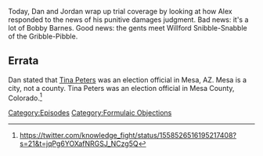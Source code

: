 {{Episode
    | title           = Trial Recap, Part 2
    | caption         = [https://knowledgefight.libsyn.com/715-trial-recap-part-2 Listen to this episode on Libsyn]
    | episodeNumber   = 715
    | length          = 02:08:15
    | airDate         = August 12, 2022
    | appearance      = [[Mike Lindell]], [[Robert Barnes]], [[Mike Adams]], [[Glenn Beck]], [[Hillary Clinton]], [[Roger Stone]], [[Dick Cheney]], [[Ben Shapiro]]
    | previousEpisode = [[714: Trial Recap, Part 1]]
    | nextEpisode     = [[716: April 25, 2014]]
}}

{{Stub}}

Today, Dan and Jordan wrap up trial coverage by looking at how Alex responded to the news of his punitive damages judgment.  Bad news: it's a lot of Bobby Barnes.  Good news: the gents meet Willford Snibble-Snabble of the Gribble-Pibble.

==Errata==

Dan stated that [[Tina Peters]] was an election official in Mesa, AZ. Mesa is a city, not a county. Tina Peters was an election official in Mesa County, Colorado.<ref>https://twitter.com/knowledge_fight/status/1558526516195217408?s=21&t=jqPg6YOXafNRGSJ_NCzg5Q</ref>

[[Category:Episodes]]
[[Category:Formulaic Objections]]